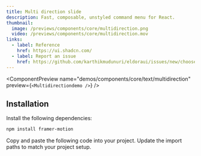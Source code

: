 ```yaml
---
title: Multi direction slide
description: Fast, composable, unstyled command menu for React.
thumbnail:
  image: /previews/components/core/multidirection.png
  video: /previews/components/core/multidirection.mov
links:
  - label: Reference
    href: https://ui.shadcn.com/
  - label: Report an issue
    href: https://github.com/karthikmudunuri/eldoraui/issues/new/choose
---
```


<ComponentPreview
  name="demos/components/core/text/multidirection"
  preview={`<Multidirectiondemo />`}
/>

## Installation

<Steps>
  <Step>Install the following dependencies:</Step>

```bash
npm install framer-motion
```

  <Step>Copy and paste the following code into your project.</Step>
  <ComponentSource name="components/core/default/multidirection" />
  <Step>Update the import paths to match your project setup.</Step>
</Steps>
